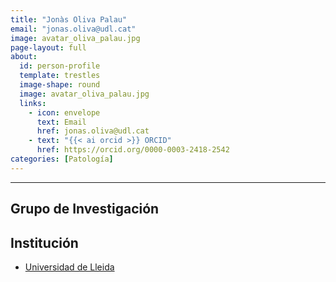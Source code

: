 ```yaml
---
title: "Jonàs Oliva Palau"
email: "jonas.oliva@udl.cat"  
image: avatar_oliva_palau.jpg
page-layout: full
about: 
  id: person-profile
  template: trestles
  image-shape: round
  image: avatar_oliva_palau.jpg
  links:
    - icon: envelope
      text: Email
      href: jonas.oliva@udl.cat
    - text: "{{< ai orcid >}} ORCID"
      href: https://orcid.org/0000-0003-2418-2542
categories: [Patología]
---
```

 
<hr>

:::{#person-profile}

## Grupo de Investigación


## Institución
- [Universidad de Lleida](https://www.udl.cat/)

:::
